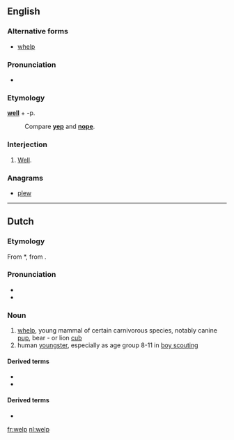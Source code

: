 ==English==

===Alternative forms===
* [[whelp]]

===Pronunciation===
* {{homophones|whelp}}
===Etymology===
'''[[well]]''' + -p.
: Compare '''[[yep]]''' and '''[[nope]]'''.

===Interjection===
{{en-interj}}

# {{slang}} [[well|Well]].

===Anagrams===
* [[plew#English|plew]]

----

==Dutch==

===Etymology===
From {{etyl|odt|nl}} *{{term||welp|lang=odt}}, from {{etyl|gem-pro|nl}} {{recons|hwelpaz|lang=gem-pro}}.

===Pronunciation===
* {{rhymes|ɛlp|lang=nl}}
* {{audio|Nl-welp.ogg|Audio}}

===Noun===
{{nl-noun|m|g2=n|welpen|welpje}}

# [[whelp]], young mammal of certain carnivorous species, notably canine [[pup]], bear - or lion [[cub]]
# human [[youngster]], especially as age group 8-11 in [[boy scouting]]

====Derived terms====
* {{l|nl|welpenhorde}}
* {{l|nl|welpenpet}}

====Derived terms====
* {{R:Koenen}}

[[fr:welp]]
[[nl:welp]]